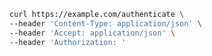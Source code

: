 ```bash showLineNumbers copy filename="Authenticate usage example"
curl https://example.com/authenticate \
--header 'Content-Type: application/json' \
--header 'Accept: application/json' \
--header 'Authorization: '
```
